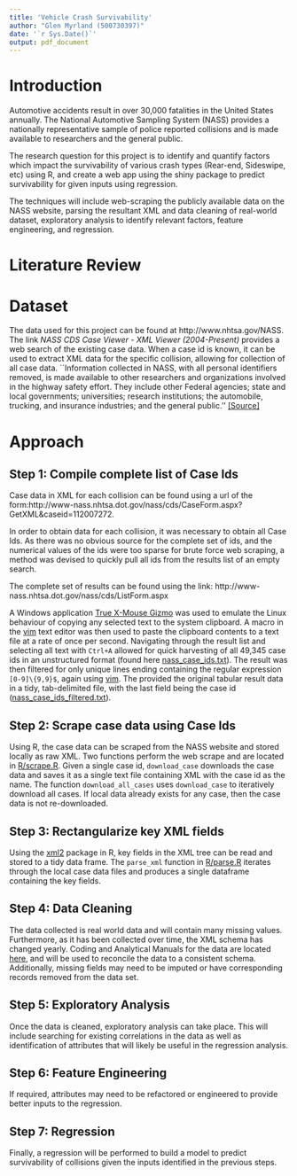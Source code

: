 ```yaml
---
title: 'Vehicle Crash Survivability'
author: "Glen Myrland (500730397)"
date: '`r Sys.Date()`'
output: pdf_document
---
```


# Introduction
<!--
    First, provide the context of the problem and then state the problem (your main research question). 
    Second, write briefly that what are you proposing to solve this problem (don’t write details of the 
    solution here). (You can use part of your abstract here)
-->

Automotive accidents result in over 30,000 fatalities in the United States annually.
The National Automotive Sampling System (NASS) provides a nationally representative sample of police reported collisions and is made available to researchers and the general public.
    
The research question for this project is to identify and quantify factors which impact the survivability of various crash types (Rear-end, Sideswipe, etc) using R, and create a web app using the shiny package to predict survivability for given inputs using regression.
    
The techniques will include web-scraping the publicly available data on the NASS website, parsing the resultant XML and data cleaning of real-world dataset, exploratory analysis to identify relevant factors, feature engineering, and regression.

# Literature Review
<!--
    Write summary of the related papers that you reviewed here.  Write the summary in your own 
    words—don’t use the technical jargon from the paper that you don’t understand. Keep this section 
    short—a short paragraph or few sentences about each paper you reviewed should be sufficient.
-->

# Dataset
<!--
    Give the description of the dataset that you are using along with the individual attributes you will or will 
    not use in your analysis. Also mention the source of the dataset (where did you get it from). In case the 
    data is curated and created by you please explain the details. Descriptive statistics of the attributes and 
    datasets can also be provided here.
-->

The data used for this project can be found at http://www.nhtsa.gov/NASS. The link *NASS CDS Case Viewer - XML Viewer (2004-Present)* provides a web search of the existing case data.
When a case id is known, it can be used to extract XML data for the specific collision, allowing for collection of all case data.
``Information collected in NASS, with all personal identifiers removed, is made available to other researchers and organizations involved in the highway safety effort. They include other Federal agencies; state and local governments; universities; research institutions; the automobile, trucking, and insurance industries; and the general public.'' [[Source]](http://www.nhtsa.gov/DOT/NHTSA/NCSA/Content/PDF/NASSbrochure.pdf)

# Approach
<!--
    Create a block diagram for the steps of your approach to clearly provide an overview. For example, if 
    you first scrapped twitter, second applied NLP techniques to extract keywords, third labelled the tweets 
    as positive and negative using a set of keywords, and fourth build a classifier, then you should create a 
    box for each of the steps with arrows connecting one step to the next one. A sample block diagram is 
    shown below.
    Once this is done, explain each of the steps in detail. What are you planning to do in each step or have 
    already done. For example, in the above case you would create subheadings for each of the steps.  
-->

## Step 1: Compile complete list of Case Ids
<!--
    Write details of the step 1. If there is any source code that you’d like to share then provide the link of 
    the Github.
-->

Case data in XML for each collision can be found using a url of the form:\newline http://www-nass.nhtsa.dot.gov/nass/cds/CaseForm.aspx?GetXML&caseid=112007272.

In order to obtain data for each collision, it was necessary to obtain all Case Ids.
As there was no obvious source for the complete set of ids, and the numerical values of the ids were too sparse for brute force web scraping, a method was devised to quickly pull all ids from the results list of an empty search.

The complete set of results can be found using the link:\newline
http://www-nass.nhtsa.dot.gov/nass/cds/ListForm.aspx

A Windows application [True X-Mouse Gizmo](http://fy.chalmers.se/~appro/nt/TXMouse/) was used to emulate the Linux behaviour of copying any selected text to the system clipboard.
A macro in the [vim](http://www.vim.org/) text editor was then used to paste the clipboard contents to a text file at a rate of once per second.
Navigating through the result list and selecting all text with `Ctrl+A` allowed for quick harvesting of all 49,345 case ids in an unstructured format (found here [nass_case_ids.txt](https://github.com/gmyrland/capstone_project/blob/master/data/nass_case_ids.txt)).
The result was then filtered for only unique lines ending containing the regular expression `[0-9]\{9,9}$`, again using [vim](http://www.vim.org).
The provided the original tabular result data in a tidy, tab-delimited file, with the last field being the case id ([nass_case_ids_filtered.txt](https://github.com/gmyrland/capstone_project/blob/master/data/nass_case_ids_filtered.txt)).

## Step 2: Scrape case data using Case Ids

Using R, the case data can be scraped from the NASS website and stored locally as raw XML. 
Two functions perform the web scrape and are located in [R/scrape.R](https://github.com/gmyrland/capstone_project/blob/master/R/scrape.R).
Given a single case id, `download_case` downloads the case data and saves it as a single text file containing XML with the case id as the name. The function `download_all_cases` uses `download_case` to iteratively download all cases.
If local data already exists for any case, then the case data is not re-downloaded.

## Step 3: Rectangularize key XML fields

Using the [xml2](https://cran.r-project.org/web/packages/xml2/index.html) package in R, key fields in the XML tree can be read and stored to a tidy data frame.
The `parse_xml` function in [R/parse.R](https://github.com/gmyrland/capstone_project/blob/master/R/parse.R) iterates through the local case data files and produces a single dataframe containing the key fields.

## Step 4: Data Cleaning

The data collected is real world data and will contain many missing values.
Furthermore, as it has been collected over time, the XML schema has changed yearly.
Coding and Analytical Manuals for the data are located [here](http://www-nrd.nhtsa.dot.gov/cats/listpublications.aspx?Id=l&ShowBy=DocType), and will be used to reconcile the data to a consistent schema.
Additionally, missing fields may need to be imputed or have corresponding records removed from the data set.

## Step 5: Exploratory Analysis

Once the data is cleaned, exploratory analysis can take place.
This will include searching for existing correlations in the data as well as identification of attributes that will likely be useful in the regression analysis.

## Step 6: Feature Engineering

If required, attributes may need to be refactored or engineered to provide better inputs to the regression.

## Step 7: Regression

Finally, a regression will be performed to build a model to predict survivability of collisions given the inputs identified in the previous steps.
